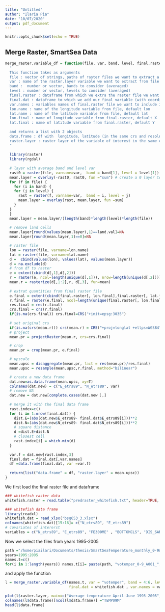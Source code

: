 ```yaml
---
title: "Untitled"
author: "Ilaria Pia"
date: "10/07/2020"
output: pdf_document
---
```


```r
knitr::opts_chunk$set(echo = TRUE)
```

## Merge Raster, SmartSea Data

```r
merge_raster.variable_df = function(file, var, band, level, final.raster , final.dat , var.names =c(), lon.name="lon", lat.name = "lat", lon.final ="X", lat.final="Y", land.val=0) {
  "
  This function takes as arguments
  file : vector of strings, paths of raster files we want to extract a layer from   (EX Smartsea Gob file )
  var : name of the raster.layer variable we want to extract from file  (EX temperature)
  band :  number or vector, bands to consider (averaged)
  level : number or vector, levels to consider (averaged)
  final.raster : dataframe from which we extra the raster file we want to conform our layer with 
  final.dat : dataframe to which we add our final variable (with coordinates: E_etrs89, N_etrs89 !!!)
  var.names : variables names of final.raster file we want to include in the output dataframe (optional)
  lon.name : name of the longitude variable from file, default lon 
  lat.name : name of the latitude variable from file, default lat  
  lon.final : name of longitude variable from final.raster, default X
  lat.final : name of latitude variable from final.raster, default Y  
  
  and returns a list with 2 objects 
  data.frame : df with  longitude, latitude (in the same crs and resolution of r.final), the  variable of interest from file and other variables from final.raster (listed in var.names)
  raster.layer : raster layer of the variable of interest in the same crs and resolution of r.final
  "
  
  library(raster)
  library(rgdal)
  
  # layer with average band and level var
  rast0 = raster(file, varname=var,  band = band[1], level = level[1]) # raster with proper extension
  mean.layer = overlay(-rast0, rast0, fun ="sum") # create a 0 layer to start with
  for (f in file) {
    for (i in band) {
    for (j in level) {
      rast = raster(f, varname=var,  band = i, level = j)
      mean.layer = overlay(rast, mean.layer, fun =sum)
    }
  }
  } 
  mean.layer = mean.layer/(length(band)*length(level)*length(file))
  
  # remove land cells
  mean.layer[round(values(mean.layer),1)==land.val]=NA
  mean.layer[round(mean.layer,1)==0]=NA

  # raster file
  lon = raster(file, varname=lon.name)
  lat = raster(file, varname=lat.name)
  d =  cbind(values(lon), values(lat), values(mean.layer))
  d = na.exclude(d)
  # from df to raster
  e = extent(cbind(d[,1],d[,2]))
  r = raster(e, ncol=length(unique(d[,1])), nrow=length(unique(d[,2])))
  mean.r = rasterize(d[,1:2],r, d[,3], fun=mean)
  
  # extrat quantities from final raster file
  e.final = extent(cbind(final.raster[, lon.final],final.raster[, lat.final]))
  r.final = raster(e.final, ncol=length(unique(final.raster[, lon.final])), nrow=length(unique(final.raster[, lat.final])))
  res.final = res(r.final)
  crs.final = crs(r.final) 
  if(is.na(crs.final)) crs.final=CRS("+init=epsg:3035")
  
  # set original crs
  if(is.na(crs(mean.r))) crs(mean.r) = CRS("+proj=longlat +ellps=WGS84") # lat lon, geo.cs : CRS("+init=epsg:4326") 
  # project 
  mean.pr = projectRaster(mean.r, crs=crs.final)

  # crop
  mean.pr = crop(mean.pr, e.final)

  # upscale
  mean.upsc = disaggregate(mean.pr, fact = res(mean.pr)/res.final)
  mean.upsc = resample(mean.upsc,r.final, method="bilinear")

  # create a new data frame
  dat.new=as.data.frame(mean.upsc, xy=T)
  colnames(dat.new) = c("E_etrs89", "N_etrs89", var)
  # remove NA
  dat.new = dat.new[complete.cases(dat.new ),]
  
  # merge it with the final data frame 
  rast.index=c()
  for (i in 1:nrow(final.dat)) {
    dist.E=(abs(dat.new$E_etrs89- final.dat$E_etrs89[i]))**2  
    dist.N=(abs(dat.new$N_etrs89- final.dat$N_etrs89[i]))**2
    # square distance
    d =dist.E+dist.N 
    # closest cell
    rast.index[i] = which.min(d) 
  }
  
  var.f = dat.new[rast.index,3]
  final.dat = final.dat[,var.names]
  df =data.frame(final.dat, var =var.f)
  
  return(list("data.frame" = df, "raster.layer" = mean.upsc))
}
```

We first load the final raster file and dataframe 
```r
### whitefish raster data
whitefish.raster = read.table("predraster_whitefish.txt", header=TRUE, sep="\t")

### whitefish data frame
library(readxl)
whitefish.dat = read_xlsx("bsg653_3.xlsx")
colnames(whitefish.dat)[15:16]= c("N_etrs89", "E_etrs89")
# covariates of intererst
variables = c("N_etrs89", "E_etrs89", "FE300ME" , "BOTTOMCLS", "DIS_SAND", "ICELAST09", "RIVERS", "SAL910WIN", "DIST20M", "CHL_A")
```

Now we select the  files from years 1995-2005
```r
path ="/home/piailari/Documents/thesis/SmartSeaTemperature_monthly_0-9m/"
years=1995:2005
names.t=c()
for(i in 1:length(years)) names.t[i]= paste(path, "votemper_0-9_A001_",years[i],"_mean.nc", sep = "")
```
and apply the function
```r
l = merge_raster.variable_df(names.t, var = "votemper", band = 4:6, level = 1, final.raster = whitefish.raster, 
                             final.dat = whitefish.dat , var.names = variables , lon.name = "nav_lon", lat.name = "nav_lat")

```

```r
plot(l$raster.layer, main=c("Average temperature April-June 1995-2005", "0-9m depth"))
colnames(l$data.frame)[ncol(l$data.frame)] ="TEMP09M"
head(l$data.frame)
```